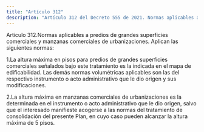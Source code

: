 ```yaml
---
title: "Artículo 312"
description: "Artículo 312 del Decreto 555 de 2021. Normas aplicables a predios de grandes superficies comerciales y manzanas comerciales de urbaniza..."
---
```


Artículo 312.Normas aplicables a predios de grandes superficies comerciales y manzanas comerciales de urbanizaciones. Aplican las siguientes normas:
 
1.La altura máxima en pisos para predios de grandes superficies comerciales señalados bajo este tratamiento es la indicada en el mapa de edificabilidad. Las demás normas volumétricas aplicables son las del respectivo instrumento o acto administrativo que le dio origen y sus modificaciones.
 
2.La altura máxima en manzanas comerciales de urbanizaciones es la determinada en el instrumento o acto administrativo que le dio origen, salvo que el interesado manifieste acogerse a las normas del tratamiento de consolidación del presente Plan, en cuyo caso pueden alcanzar la altura máxima de 5 pisos.